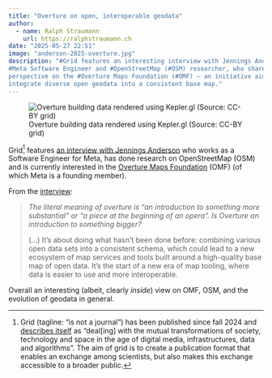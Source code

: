 ```yaml
---
title: "Overture on open, interoperable geodata"
author:
  - name: Ralph Straumann
    url: https://ralphstraumann.ch
date: "2025-05-27 22:51"
image: "anderson-2025-overture.jpg"
description: "#Grid features an interesting interview with Jennings Anderson, a 
#Meta Software Engineer and #OpenStreetMap (#OSM) researcher, who shares his 
perspective on the #Overture Maps Foundation (#OMF) — an initiative aiming to 
integrate diverse open geodata into a consistent base map."
---
```


![Overture building data rendered using Kepler.gl (Source: CC-BY grid)](anderson-2025-overture.webp "Overture building data rendered using Kepler.gl (Source: CC-BY grid)")

Grid[^grid] features [an interview with 
Jennings Anderson](https://gridisnotajournal.de/articles/anderson-2025-overture/) who works as 
a Software Engineer for Meta, has done research on OpenStreetMap (OSM) and is 
currently interested in the [Overture Maps Foundation](https://en.wikipedia.org/wiki/Overture_Maps_Foundation) (OMF) (of which Meta is a founding member). 

From the [interview](https://gridisnotajournal.de/articles/anderson-2025-overture/):

> *The literal meaning of overture is "an introduction to something more 
> substantial" or "a piece at the beginning of an opera". Is Overture an 
> introduction to something bigger?*
> 
> (...) It’s about doing what hasn’t been done before: combining various open 
> data sets into a consistent schema, which could lead to a new ecosystem of 
> map services and tools built around a high-quality base map of open data. 
> It’s the start of a new era of map tooling, where data is easier to use and 
> more interoperable.

Overall an interesting (albeit, clearly *inside*) view on OMF, OSM, and the evolution 
of geodata in general.

[^grid]: Grid (tagline: "is not a journal") has been published since fall 2024 
and [describes itself](https://gridisnotajournal.de/%C3%BCber-grid/) as 
"deal[ing] with the mutual transformations of society, technology and space in 
the age of digital media, infrastructures, data and algorithms". The aim of 
grid is to create a publication format that enables an exchange among 
scientists, but also makes this exchange accessible to a broader public.


